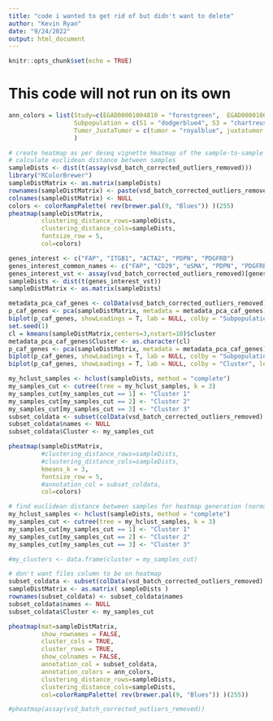 ```yaml
---
title: "code i wanted to get rid of but didn't want to delete"
author: "Kevin Ryan"
date: "9/24/2022"
output: html_document
---
```


```r
knitr::opts_chunk$set(echo = TRUE)
```

# This code will not run on its own

```r
ann_colors = list(Study=c(EGAD00001004810 = "forestgreen",  EGAD00001003808 = "gold", EGAD00001006144 = "blue", EGAD00001005744 = "magenta3", InHouse = "black"),
                  Subpopulation = c(S1 = "dodgerblue4", S3 = "chartreuse1", S4 = "grey67", Unknown = "palevioletred"),
                  Tumor_JuxtaTumor = c(tumor = "royalblue", juxtatumor = "red"), Cluster = c("Cluster 1" = "blue", "Cluster 2" = "red", "Cluster 3" = "yellow") 
                  )
```

```r
# create heatmap as per deseq vignette Heatmap of the sample-to-sample distances
# calculate euclidean distance between samples
sampleDists <- dist(t(assay(vsd_batch_corrected_outliers_removed)))
library("RColorBrewer")
sampleDistMatrix <- as.matrix(sampleDists)
rownames(sampleDistMatrix) <- paste(vsd_batch_corrected_outliers_removed$Subpopulation, vsd_batch_corrected_outliers_removed$Tumor_JuxtaTumor, sep = "-")
colnames(sampleDistMatrix) <- NULL
colors <- colorRampPalette( rev(brewer.pal(9, "Blues")) )(255)
pheatmap(sampleDistMatrix,
         clustering_distance_rows=sampleDists,
         clustering_distance_cols=sampleDists,
         fontsize_row = 5,
         col=colors)
```

```r
genes_interest <- c("FAP", "ITGB1", "ACTA2", "PDPN", "PDGFRB")
genes_interest_common_names <- c("FAP", "CD29", "αSMA", "PDPN", "PDGFRB")
genes_interest_vst <- assay(vsd_batch_corrected_outliers_removed)[genes_interest,]
sampleDists <- dist(t(genes_interest_vst))
sampleDistMatrix <- as.matrix(sampleDists)

metadata_pca_caf_genes <- colData(vsd_batch_corrected_outliers_removed)
p_caf_genes <- pca(sampleDistMatrix, metadata = metadata_pca_caf_genes)
biplot(p_caf_genes, showLoadings = T, lab = NULL, colby = "Subpopulation", legendPosition = "right")
set.seed(1)
cl = kmeans(sampleDistMatrix,centers=3,nstart=10)$cluster
metadata_pca_caf_genes$Cluster <- as.character(cl)
p_caf_genes <- pca(sampleDistMatrix, metadata = metadata_pca_caf_genes)
biplot(p_caf_genes, showLoadings = T, lab = NULL, colby = "Subpopulation", legendPosition = "right")
biplot(p_caf_genes, showLoadings = T, lab = NULL, colby = "Cluster", legendPosition = "right")
```


```r
my_hclust_samples <- hclust(sampleDists, method = "complete")
my_samples_cut <- cutree(tree = my_hclust_samples, k = 3)
my_samples_cut[my_samples_cut == 1] <- "Cluster 1"
my_samples_cut[my_samples_cut == 2] <- "Cluster 2"
my_samples_cut[my_samples_cut == 3] <- "Cluster 3"
subset_coldata <- subset(colData(vsd_batch_corrected_outliers_removed), select = -c(sizeFactor))
subset_coldata$names <- NULL
subset_coldata$Cluster <- my_samples_cut

pheatmap(sampleDistMatrix,
         #clustering_distance_rows=sampleDists,
         #clustering_distance_cols=sampleDists,
         kmeans_k = 3,
         fontsize_row = 5,
         #annotation_col = subset_coldata,
         col=colors)
```

```r
# find euclidean distance between samples for heatmap generation (normalised data)
my_hclust_samples <- hclust(sampleDists, method = "complete")
my_samples_cut <- cutree(tree = my_hclust_samples, k = 3)
my_samples_cut[my_samples_cut == 1] <- "Cluster 1"
my_samples_cut[my_samples_cut == 2] <- "Cluster 2"
my_samples_cut[my_samples_cut == 3] <- "Cluster 3"

#my_clusters <- data.frame(cluster = my_samples_cut)

# don't want files column to be on heatmap
subset_coldata <- subset(colData(vsd_batch_corrected_outliers_removed), select = -c(sizeFactor))
sampleDistMatrix <- as.matrix( sampleDists )
rownames(subset_coldata) <- subset_coldata$names
subset_coldata$names <- NULL
subset_coldata$Cluster <- my_samples_cut

pheatmap(mat=sampleDistMatrix,
         show_rownames = FALSE,
         cluster_cols = TRUE,
         cluster_rows = TRUE,
         show_colnames = FALSE,
         annotation_col = subset_coldata,
         annotation_colors = ann_colors,
         clustering_distance_rows=sampleDists,
         clustering_distance_cols=sampleDists,
         col=colorRampPalette( rev(brewer.pal(9, "Blues")) )(255))

#pheatmap(assay(vsd_batch_corrected_outliers_removed))
```
